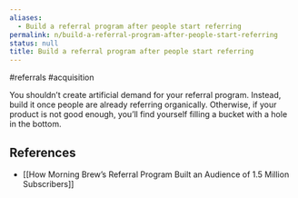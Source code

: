 ```yaml
---
aliases:
  - Build a referral program after people start referring
permalink: n/build-a-referral-program-after-people-start-referring
status: null
title: Build a referral program after people start referring
---
```

#referrals #acquisition

You shouldn’t create artificial demand for your referral program. Instead, build it once people are already referring organically. Otherwise, if your product is not good enough, you’ll find yourself filling a bucket with a hole in the bottom.

## References

- [[How Morning Brew’s Referral Program Built an Audience of 1.5 Million Subscribers]]
